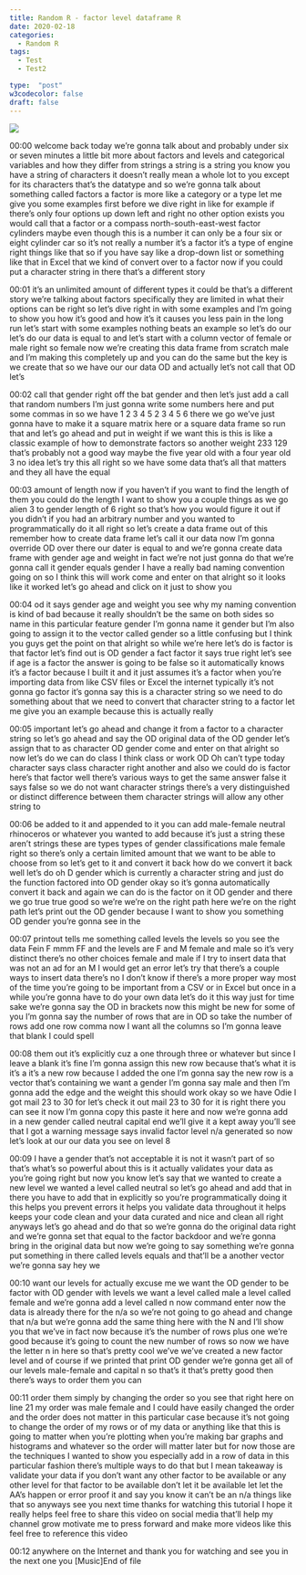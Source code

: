 ```yaml
---
title: Random R - factor level dataframe R
date: 2020-02-18
categories:
  - Random R
tags:
  - Test
  - Test2

type:  "post"
w3codecolor: false
draft: false
---
```


<a href="https://www.youtube.com/watch?v=_FtCMgFFK60">
<img src="auto-posts/images/10-RandomR-RTestifavectorcontainsagivenelement.mp4.jpg">
</a>









00:00
welcome back today we're gonna talk about and probably under six or seven
minutes a little bit more about factors and levels and categorical variables and
how they differ from strings a string is a string you know you have a string of
characters it doesn't really mean a whole lot to you except for its
characters that's the datatype and so we're gonna talk about something called
factors a factor is more like a category or a type let me give you some examples
first before we dive right in like for example if there's only four
options up down left and right no other option exists you would call that a
factor or a compass north-south-east-west factor cylinders
maybe even though this is a number it can only be a four six or eight cylinder
car so it's not really a number it's a factor it's a type of engine right
things like that so if you have say like a drop-down list
or something like that in Excel that we kind of convert over to a factor now if
you could put a character string in there that's a different story

00:01
it's an unlimited amount of different types it could be that's a different
story we're talking about factors specifically they are limited in what
their options can be right so let's dive right in with some examples and I'm
going to show you how it's good and how it's it causes you less pain in the long
run let's start with some examples nothing beats an example so let's do our
let's do our data is equal to and let's start with a column vector of female or
male right so female now we're creating this data frame from scratch male and
I'm making this completely up and you can do the same but the key is we create
that so we have our our data OD and actually let's not call that OD let's

00:02
call that gender right off the bat gender and then let's just add a call
that random numbers I'm just gonna write
some numbers here and put some commas in so we have 1 2 3 4 5 2 3 4 5 6 there we
go we've just gonna have to make it a square matrix here or a square data
frame so run that and let's go ahead and
put in weight if we want this is this is like a classic example of how to
demonstrate factors so another weight 233 129 that's probably not a good way
maybe the five year old with a four year old 3 no idea let's try this all right
so we have some data that's all that matters and they all have the equal

00:03
amount of length now if you haven't if you want to find the length of them you
could do the length I want to show you a couple things as we go
alien 3 to gender length of 6 right so that's how you would figure it out if
you didn't if you had an arbitrary number and you wanted to
programmatically do it all right so let's create a data frame out of this
remember how to create data frame let's call it our data now I'm gonna override
OD over there our dater is equal to and we're gonna
create data frame with gender age and weight in fact we're not just gonna do
that we're gonna call it gender equals gender I have a really bad naming
convention going on so I think this will work come and enter on that alright so
it looks like it worked let's go ahead and click on it just to show you

00:04
od it says gender age and weight you see why my naming convention is kind of bad
because it really shouldn't be the same on both sides so name in this particular
feature gender I'm gonna name it gender but I'm also going to assign it to the
vector called gender so a little confusing but I think you
guys get the point on that alright so while we're here let's do is factor is
that factor let's find out is OD gender a fact factor it says true right
let's see if age is a factor the answer is going to be false so it automatically
knows it's a factor because I built it and it just assumes it's a factor when
you're importing data from like CSV files or Excel the internet typically
it's not gonna go factor it's gonna say this is a character string so we need to
do something about that we need to convert that character string to a
factor let me give you an example because this is actually really

00:05
important let's go ahead and change it from a factor to a character string so
let's go ahead and say the OD original data of the OD gender let's assign that
to as character OD gender come and enter on that alright so now let's do we can
do class I think class or work OD Oh can't type today character says class
character right another and also we could do is factor here's that factor
well there's various ways to get the same answer false it says false so we do
not want character strings there's a very distinguished or distinct
difference between them character strings will allow any other string to

00:06
be added to it and appended to it you can add male-female neutral rhinoceros
or whatever you wanted to add because it's just a string these aren't strings
these are types types of gender classifications male female right so
there's only a certain limited amount that we want to be able to choose from
so let's get to it and convert it back how do we convert it back
well let's do oh D gender which is currently a character string and just do
the function factored into OD gender okay so it's gonna automatically convert
it back and again we can do is the factor on it
OD gender and there we go true true good so we're we're on the right path here
we're on the right path let's print out the OD gender because I
want to show you something OD gender you're gonna see in the

00:07
printout tells me something called levels the levels so you see the data
Fein F mmm FF and the levels are F and M female and male so it's very distinct
there's no other choices female and male if I try to insert data that was not an
ad for an M I would get an error let's try that there's a couple ways to insert
data there's no I don't know if there's a more proper way most of the time
you're going to be important from a CSV or in Excel but once in a while you're
gonna have to do your own data let's do it this way just for time sake we're
gonna say the OD in brackets now this might be new for some of you I'm gonna
say the number of rows that are in OD so take the number of rows add one row
comma now I want all the columns so I'm gonna leave that blank I could spell

00:08
them out it's explicitly cuz a one through three or whatever but since I
leave a blank it's fine I'm gonna assign this new row because that's what it is
it's a it's a new row because I added the one I'm gonna say the new row is a
vector that's containing we want a gender I'm gonna say male and then I'm
gonna add the edge and the weight this should work
okay so we have Odie I got mail 23 to 30 for let's check it out
mail 23 to 30 for it is right there you can see it now I'm gonna copy this paste
it here and now we're gonna add in a new gender called neutral capital end we'll
give it a kept away you'll see that I got a warning message says invalid
factor level n/a generated so now let's look at our our data you see on level 8

00:09
I have a gender that's not acceptable it is not it wasn't part of so that's
what's so powerful about this is it actually validates your data as you're
going right but now you know let's say that we wanted to create a new level we
wanted a level called neutral so let's go ahead and add that in there you have
to add that in explicitly so you're programmatically doing it this helps you
prevent errors it helps you validate data throughout it helps keeps your code
clean and your data curated and nice and clean all right anyways let's go ahead
and do that so we're gonna do the original data right and we're gonna set
that equal to the factor backdoor and we're gonna bring in the original data
but now we're going to say something we're gonna put something in there
called levels equals and that'll be a another vector we're gonna say hey we

00:10
want our levels for actually excuse me we want the OD gender to be factor with
OD gender with levels we want a level called male a level called female and
we're gonna add a level called n now command enter now the data is already
there for the n/a so we're not going to go ahead and change that n/a but we're
gonna add the same thing here with the N
and I'll show you that we've in fact now
because it's the number of rows plus one we're good because it's going to count
the new number of rows so now we have the letter n in here so that's pretty
cool we've we've created a new factor level and of course if we printed that
print OD gender we're gonna get all of our levels male-female and capital n so
that's it that's pretty good then there's ways to order them you can

00:11
order them simply by changing the order so you see that right here on line 21 my
order was male female and I could have easily changed the order and the order
does not matter in this particular case because it's not going to change the
order of my rows or of my data or anything like that this is going to
matter when you're plotting when you're making bar graphs and histograms and
whatever so the order will matter later but for now those are the techniques I
wanted to show you especially add in a row of data in this
particular fashion there's multiple ways to do that but I mean takeaway is
validate your data if you don't want any other factor to be available or any
other level for that factor to be available don't let it be available let
let the AA's happen or error proof it and say you know it can't be an n/a
things like that so anyways see you next
time thanks for watching this tutorial I hope it really helps feel free to share
this video on social media that'll help my channel grow motivate me to press
forward and make more videos like this feel free to reference this video

00:12
anywhere on the Internet and thank you for watching and see you in the next one
you [Music]End of file

